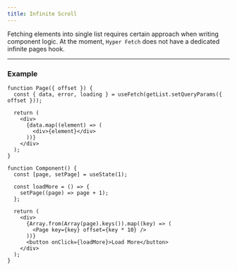 ```yaml
---
title: Infinite Scroll
---
```


Fetching elements into single list requires certain approach when writing component logic. At the moment, `Hyper Fetch`
does not have a dedicated infinite pages hook.

---

### Example

```tsx
function Page({ offset }) {
  const { data, error, loading } = useFetch(getList.setQueryParams({ offset }));

  return (
    <div>
      {data.map((element) => (
        <div>{element}</div>
      ))}
    </div>
  );
}

function Component() {
  const [page, setPage] = useState(1);

  const loadMore = () => {
    setPage((page) => page + 1);
  };

  return (
    <div>
      {Array.from(Array(page).keys()).map((key) => (
        <Page key={key} offset={key * 10} />
      ))}
      <button onClick={loadMore}>Load More</button>
    </div>
  );
}
```
